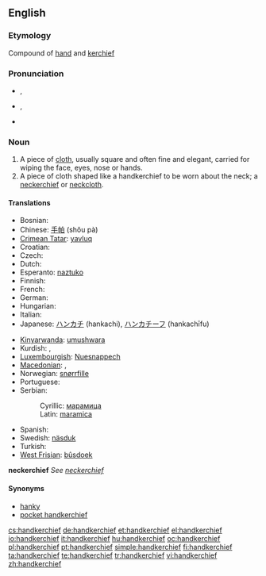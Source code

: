 ==English==

===Etymology===
Compound of [[hand]] and [[kerchief]]

===Pronunciation===
* {{a|RP}} {{IPA|/ˈhæŋkətʃɪf/}}, {{SAMPA|/"h{Nk@tSIf/}}
* {{a|GenAm}} {{IPA|/ˈhæŋkɚtʃɪf/}}, {{SAMPA|/"h{Nk@`tSIf/}}
* {{audio|En-us-handkerchief.ogg|Audio (US)}}

===Noun===
{{wikipedia}}
{{en-noun|handkerchieves}}

# A piece of [[cloth]], usually square and often fine and elegant, carried for wiping the face, eyes, nose or hands.
# A piece of cloth shaped like a handkerchief to be worn about the neck; a [[neckerchief]] or [[neckcloth]].

====Translations====
{{trans-top|cloth for wiping the face, eyes, nose or hands}}
* Bosnian: {{t-|bs|maramica|f}}
* Chinese: [[手帕]] (shǒu pà)
* [[Crimean Tatar]]: [[yavluq]]
* Croatian: {{t-|hr|maramica|f|alt=màramica}}
* Czech: {{t+|cs|kapesník|m}}
* Dutch: {{t+|nl|zakdoek|m}}
* Esperanto: [[naztuko]]
* Finnish: {{t+|fi|nenäliina}}
* French: {{t+|fr|mouchoir|m}}
* German: {{t+|de|Taschentuch|m}}
* Hungarian: {{t+|hu|zsebkendő}}
* Italian: {{t+|it|fazzoletto|m}}
* Japanese: [[ハンカチ]] (hankachi), [[ハンカチーフ]] (hankachīfu)
{{trans-mid}}
* [[Kinyarwanda]]: [[umushwara]]
* Kurdish: {{ku-Arab|[[ده‌سه‌سڕ]]}}, {{ku-Arab|[[ده‌سته‌سڕ]]}}
* [[Luxembourgish]]: [[Nuesnappech]]
* [[Macedonian]]: {{t|mk|шамивче|n|tr=šámivče|sc=Cyrl|xs=Macedonian}},  {{t|mk|марамче|n|tr=máramče|sc=Cyrl|xs=Macedonian}}
* Norwegian: [[snørrfille]]
* Portuguese: {{t+|pt|lenço|m}}
* Serbian:
*: Cyrillic: [[марамица#Serbian|марамица]] {{f}}
*: Latin: [[maramica#Serbian|maramica]] {{f}}
* Spanish: {{t+|es|pañuelo|m}}
* Swedish: [[näsduk]]
* Turkish: {{t+|tr|mendil}}
* [[West Frisian]]: [[bûsdoek]]
{{trans-bottom}}

'''neckerchief'''
''See [[neckerchief]]''

====Synonyms====
* [[hanky]]
* [[pocket handkerchief]]

[[cs:handkerchief]]
[[de:handkerchief]]
[[et:handkerchief]]
[[el:handkerchief]]
[[io:handkerchief]]
[[it:handkerchief]]
[[hu:handkerchief]]
[[oc:handkerchief]]
[[pl:handkerchief]]
[[pt:handkerchief]]
[[simple:handkerchief]]
[[fi:handkerchief]]
[[ta:handkerchief]]
[[te:handkerchief]]
[[tr:handkerchief]]
[[vi:handkerchief]]
[[zh:handkerchief]]